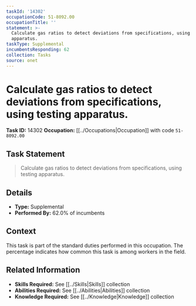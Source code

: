 ```yaml
---
taskId: '14302'
occupationCode: 51-8092.00
occupationTitle: ''
statement: >-
  Calculate gas ratios to detect deviations from specifications, using testing
  apparatus.
taskType: Supplemental
incumbentsResponding: 62
collection: Tasks
source: onet
---
```

# Calculate gas ratios to detect deviations from specifications, using testing apparatus.

**Task ID:** 14302
**Occupation:** [[../Occupations|Occupation]] with code `51-8092.00`

## Task Statement

> Calculate gas ratios to detect deviations from specifications, using testing apparatus.

## Details

- **Type:** Supplemental
- **Performed By:** 62.0% of incumbents

## Context

This task is part of the standard duties performed in this occupation. The percentage indicates how common this task is among workers in the field.

## Related Information

- **Skills Required:** See [[../Skills|Skills]] collection
- **Abilities Required:** See [[../Abilities|Abilities]] collection
- **Knowledge Required:** See [[../Knowledge|Knowledge]] collection
